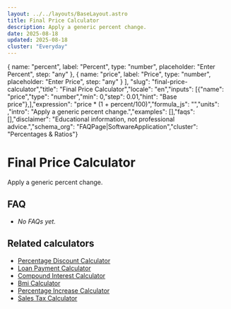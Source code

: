 ```yaml
---
layout: ../../layouts/BaseLayout.astro
title: Final Price Calculator
description: Apply a generic percent change.
date: 2025-08-18
updated: 2025-08-18
cluster: "Everyday"
---
```



  { name: "percent", label: "Percent", type: "number", placeholder: "Enter Percent", step: "any" },
  { name: "price", label: "Price", type: "number", placeholder: "Enter Price", step: "any" }
],
"slug": "final-price-calculator","title": "Final Price Calculator","locale": "en","inputs": [{"name": "price","type": "number","min": 0,"step": 0.01,"hint": "Base price"},],"expression": "price * (1 + percent/100)","formula_js": "","units": ,"intro": "Apply a generic percent change.","examples": [],"faqs": [],"disclaimer": "Educational information, not professional advice.","schema_org": "FAQPage|SoftwareApplication","cluster": "Percentages & Ratios"}

# Final Price Calculator

Apply a generic percent change.

<Calculator schema={schema} />

## FAQ

- _No FAQs yet._

## Related calculators
- [Percentage Discount Calculator](/calculators/percentage-discount-calculator/)
- [Loan Payment Calculator](/calculators/loan-payment-calculator/)
- [Compound Interest Calculator](/calculators/compound-interest-calculator/)
- [Bmi Calculator](/calculators/bmi-calculator/)
- [Percentage Increase Calculator](/calculators/percentage-increase-calculator/)
- [Sales Tax Calculator](/calculators/sales-tax-calculator/)
